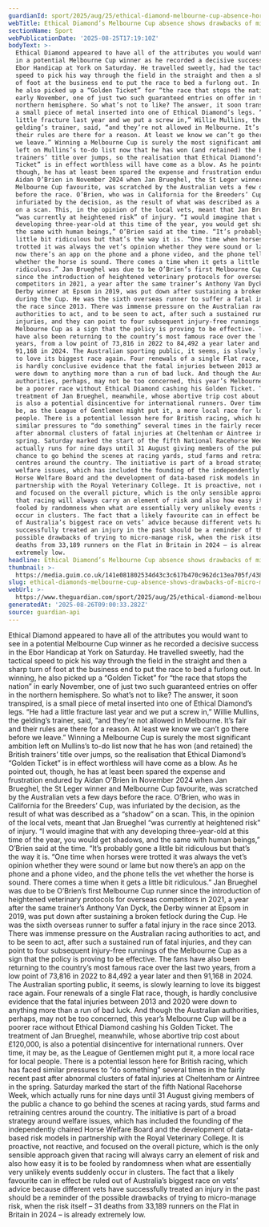```yaml
---
guardianId: sport/2025/aug/25/ethical-diamond-melbourne-cup-absence-horse-racing
webTitle: Ethical Diamond’s Melbourne Cup absence shows drawbacks of micro-managing risk
sectionName: Sport
webPublicationDate: '2025-08-25T17:19:10Z'
bodyText: >-
  Ethical Diamond appeared to have all of the attributes you would want to see
  in a potential Melbourne Cup winner as he recorded a decisive success in the
  Ebor Handicap at York on Saturday. He travelled sweetly, had the tactical
  speed to pick his way through the field in the straight and then a sharp turn
  of foot at the business end to put the race to bed a furlong out. In winning,
  he also picked up a “Golden Ticket” for “the race that stops the nation” in
  early November, one of just two such guaranteed entries on offer in the
  northern hemisphere. So what’s not to like? The answer, it soon transpired, is
  a small piece of metal inserted into one of Ethical Diamond’s legs. “He had a
  little fracture last year and we put a screw in,” Willie Mullins, the
  gelding’s trainer, said, “and they’re not allowed in Melbourne. It’s fair and
  their rules are there for a reason. At least we know we can’t go there before
  we leave.” Winning a Melbourne Cup is surely the most significant ambition
  left on Mullins’s to-do list now that he has won (and retained) the British
  trainers’ title over jumps, so the realisation that Ethical Diamond’s “Golden
  Ticket” is in effect worthless will have come as a blow. As he pointed out,
  though, he has at least been spared the expense and frustration endured by
  Aidan O’Brien in November 2024 when Jan Brueghel, the St Leger winner and
  Melbourne Cup favourite, was scratched by the Australian vets a few days
  before the race. O’Brien, who was in California for the Breeders’ Cup, was
  infuriated by the decision, as the result of what was described as a “shadow”
  on a scan. This, in the opinion of the local vets, meant that Jan Brueghel
  “was currently at heightened risk” of injury. “I would imagine that with any
  developing three-year-old at this time of the year, you would get shadows, and
  the same with human beings,” O’Brien said at the time. “It’s probably gone a
  little bit ridiculous but that’s the way it is. “One time when horses were
  trotted it was always the vet’s opinion whether they were sound or lame but
  now there’s an app on the phone and a phone video, and the phone tells the vet
  whether the horse is sound. There comes a time when it gets a little bit
  ridiculous.” Jan Brueghel was due to be O’Brien’s first Melbourne Cup runner
  since the introduction of heightened veterinary protocols for overseas
  competitors in 2021, a year after the same trainer’s Anthony Van Dyck, the
  Derby winner at Epsom in 2019, was put down after sustaining a broken fetlock
  during the Cup. He was the sixth overseas runner to suffer a fatal injury in
  the race since 2013. There was immense pressure on the Australian racing
  authorities to act, and to be seen to act, after such a sustained run of fatal
  injuries, and they can point to four subsequent injury-free runnings of the
  Melbourne Cup as a sign that the policy is proving to be effective. The fans
  have also been returning to the country’s most famous race over the last two
  years, from a low point of 73,816 in 2022 to 84,492 a year later and then
  91,168 in 2024. The Australian sporting public, it seems, is slowly learning
  to love its biggest race again. Four renewals of a single Flat race, though,
  is hardly conclusive evidence that the fatal injuries between 2013 and 2020
  were down to anything more than a run of bad luck. And though the Australian
  authorities, perhaps, may not be too concerned, this year’s Melbourne Cup will
  be a poorer race without Ethical Diamond cashing his Golden Ticket. The
  treatment of Jan Brueghel, meanwhile, whose abortive trip cost about £120,000,
  is also a potential disincentive for international runners. Over time, it may
  be, as the League of Gentlemen might put it, a more local race for local
  people. There is a potential lesson here for British racing, which has faced
  similar pressures to “do something” several times in the fairly recent past
  after abnormal clusters of fatal injuries at Cheltenham or Aintree in the
  spring. Saturday marked the start of the fifth National Racehorse Week, which
  actually runs for nine days until 31 August giving members of the public a
  chance to go behind the scenes at racing yards, stud farms and retraining
  centres around the country. The initiative is part of a broad strategy around
  welfare issues, which has included the founding of the independently chaired
  Horse Welfare Board and the development of data-based risk models in
  partnership with the Royal Veterinary College. It is proactive, not reactive,
  and focused on the overall picture, which is the only sensible approach given
  that racing will always carry an element of risk and also how easy it is to be
  fooled by randomness when what are essentially very unlikely events suddenly
  occur in clusters. The fact that a likely favourite can in effect be ruled out
  of Australia’s biggest race on vets’ advice because different vets have
  successfully treated an injury in the past should be a reminder of the
  possible drawbacks of trying to micro-manage risk, when the risk itself – 31
  deaths from 33,189 runners on the Flat in Britain in 2024 – is already
  extremely low.
headline: Ethical Diamond’s Melbourne Cup absence shows drawbacks of micro-managing risk
thumbnail: >-
  https://media.guim.co.uk/141e081802534d43c3c617b470c962dc13ea705f/438_0_3620_2896/500.jpg
slug: ethical-diamonds-melbourne-cup-absence-shows-drawbacks-of-micro-managing-risk
webUrl: >-
  https://www.theguardian.com/sport/2025/aug/25/ethical-diamond-melbourne-cup-absence-horse-racing
generatedAt: '2025-08-26T09:00:33.282Z'
source: guardian-api
---
```

Ethical Diamond appeared to have all of the attributes you would want to see in a potential Melbourne Cup winner as he recorded a decisive success in the Ebor Handicap at York on Saturday. He travelled sweetly, had the tactical speed to pick his way through the field in the straight and then a sharp turn of foot at the business end to put the race to bed a furlong out. In winning, he also picked up a “Golden Ticket” for “the race that stops the nation” in early November, one of just two such guaranteed entries on offer in the northern hemisphere. So what’s not to like? The answer, it soon transpired, is a small piece of metal inserted into one of Ethical Diamond’s legs. “He had a little fracture last year and we put a screw in,” Willie Mullins, the gelding’s trainer, said, “and they’re not allowed in Melbourne. It’s fair and their rules are there for a reason. At least we know we can’t go there before we leave.” Winning a Melbourne Cup is surely the most significant ambition left on Mullins’s to-do list now that he has won (and retained) the British trainers’ title over jumps, so the realisation that Ethical Diamond’s “Golden Ticket” is in effect worthless will have come as a blow. As he pointed out, though, he has at least been spared the expense and frustration endured by Aidan O’Brien in November 2024 when Jan Brueghel, the St Leger winner and Melbourne Cup favourite, was scratched by the Australian vets a few days before the race. O’Brien, who was in California for the Breeders’ Cup, was infuriated by the decision, as the result of what was described as a “shadow” on a scan. This, in the opinion of the local vets, meant that Jan Brueghel “was currently at heightened risk” of injury. “I would imagine that with any developing three-year-old at this time of the year, you would get shadows, and the same with human beings,” O’Brien said at the time. “It’s probably gone a little bit ridiculous but that’s the way it is. “One time when horses were trotted it was always the vet’s opinion whether they were sound or lame but now there’s an app on the phone and a phone video, and the phone tells the vet whether the horse is sound. There comes a time when it gets a little bit ridiculous.” Jan Brueghel was due to be O’Brien’s first Melbourne Cup runner since the introduction of heightened veterinary protocols for overseas competitors in 2021, a year after the same trainer’s Anthony Van Dyck, the Derby winner at Epsom in 2019, was put down after sustaining a broken fetlock during the Cup. He was the sixth overseas runner to suffer a fatal injury in the race since 2013. There was immense pressure on the Australian racing authorities to act, and to be seen to act, after such a sustained run of fatal injuries, and they can point to four subsequent injury-free runnings of the Melbourne Cup as a sign that the policy is proving to be effective. The fans have also been returning to the country’s most famous race over the last two years, from a low point of 73,816 in 2022 to 84,492 a year later and then 91,168 in 2024. The Australian sporting public, it seems, is slowly learning to love its biggest race again. Four renewals of a single Flat race, though, is hardly conclusive evidence that the fatal injuries between 2013 and 2020 were down to anything more than a run of bad luck. And though the Australian authorities, perhaps, may not be too concerned, this year’s Melbourne Cup will be a poorer race without Ethical Diamond cashing his Golden Ticket. The treatment of Jan Brueghel, meanwhile, whose abortive trip cost about £120,000, is also a potential disincentive for international runners. Over time, it may be, as the League of Gentlemen might put it, a more local race for local people. There is a potential lesson here for British racing, which has faced similar pressures to “do something” several times in the fairly recent past after abnormal clusters of fatal injuries at Cheltenham or Aintree in the spring. Saturday marked the start of the fifth National Racehorse Week, which actually runs for nine days until 31 August giving members of the public a chance to go behind the scenes at racing yards, stud farms and retraining centres around the country. The initiative is part of a broad strategy around welfare issues, which has included the founding of the independently chaired Horse Welfare Board and the development of data-based risk models in partnership with the Royal Veterinary College. It is proactive, not reactive, and focused on the overall picture, which is the only sensible approach given that racing will always carry an element of risk and also how easy it is to be fooled by randomness when what are essentially very unlikely events suddenly occur in clusters. The fact that a likely favourite can in effect be ruled out of Australia’s biggest race on vets’ advice because different vets have successfully treated an injury in the past should be a reminder of the possible drawbacks of trying to micro-manage risk, when the risk itself – 31 deaths from 33,189 runners on the Flat in Britain in 2024 – is already extremely low.
